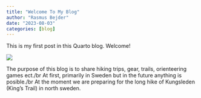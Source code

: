 ```yaml
---
title: "Welcome To My Blog"
author: "Rasmus Bejder"
date: "2023-08-03"
categories: [blog]
---
```


This is my first post in this Quarto blog. Welcome!

![](skamling.jpg)

The purpose of this blog is to share hiking trips, gear, trails, orienteering games ect./br
At first, primarily in Sweden but in the future anything is posible./br
At the moment we are preparing for the long hike of Kungsleden (King's Trail) in north sweden.